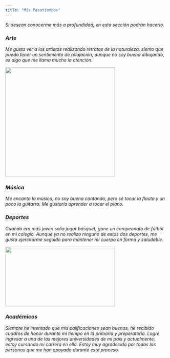 ```yaml
---
title: "Mis Pasatiempos"
---
```


*Si desean conocerme más a profundidad, en esta sección podrán hacerlo.*

### *Arte*

*Me gusta ver a los artistas realizando retratos de la naturaleza, siento que puedo tener un sentimiento de relajación, aunque no soy buena dibujando, es algo que me llama mucho la atención.*

[![](muelle.png){fig-align="left" width="342"}](https://th.bing.com/th/id/OIP.EvN348ruY0MSnFmf0bqB2wHaEC?rs=1&pid=ImgDetMain)

### *Música*

*Me encanta la música, no soy buena cantando, pero sé tocar la flauta y un poco la guitarra. Me gustaría aprender a tocar el piano.*

### *Deportes*

*Cuando era más joven solia jugar básquet, gane un campeonato de fútbol en mi colegio. Aunque ya no realizo ninguno de estos dos deportes, me gusta ejercitarme seguido para mantener mi cuerpo en forma y saludable.*

![](cancha.png){fig-align="left" width="342" height="186"}

### *Académicos*

*Siempre he intentado que mis calificaciones sean buenas, he recibido cuadros de honor durante mi tiempo en la primaria y preperatoria. Logré ingresar a una de las mejores universidades de mi país y actualmente, estoy cursando mi carrera en ella. Estoy muy agradecida por todas las personas que me han apoyado durante este proceso.*

